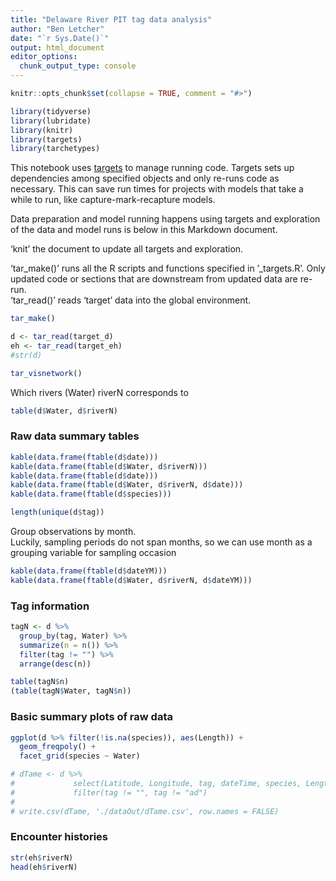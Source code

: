 ```yaml
---
title: "Delaware River PIT tag data analysis"
author: "Ben Letcher"
date: "`r Sys.Date()`"
output: html_document
editor_options: 
  chunk_output_type: console
---
```


```r
knitr::opts_chunk$set(collapse = TRUE, comment = "#>")

library(tidyverse)
library(lubridate)
library(knitr)
library(targets)
library(tarchetypes)

```

This notebook uses [targets](https://books.ropensci.org/targets/) to manage running code. Targets sets up dependencies among specified objects and only re-runs code as necessary. This can save run times for projects with models that take a while to run, like capture-mark-recapture models.  

Data preparation and model running happens using targets and exploration of the data and model runs is below in this Markdown document.  

'knit' the document to update all targets and exploration.  

'tar_make()' runs all the R scripts and functions specified in '_targets.R'. Only updated code or sections that are downstream from updated data are re-run.  
'tar_read()' reads 'target' data into the global environment.
```r
tar_make()

d <- tar_read(target_d)
eh <- tar_read(target_eh)
#str(d)
```


```r
tar_visnetwork()
```

Which rivers (Water) riverN corresponds to
```r
table(d$Water, d$riverN)
```

### Raw data summary tables
```r

kable(data.frame(ftable(d$date)))
kable(data.frame(ftable(d$Water, d$riverN)))
kable(data.frame(ftable(d$date)))
kable(data.frame(ftable(d$Water, d$riverN, d$date)))
kable(data.frame(ftable(d$species)))

length(unique(d$tag))
```

Group observations by month.  
Luckily, sampling periods do not span months, so we can use month as a grouping variable for sampling occasion
```r
kable(data.frame(ftable(d$dateYM)))
kable(data.frame(ftable(d$Water, d$riverN, d$dateYM)))
```

### Tag information
```r

tagN <- d %>% 
  group_by(tag, Water) %>%
  summarize(n = n()) %>%
  filter(tag != "") %>%
  arrange(desc(n))

table(tagN$n)
(table(tagN$Water, tagN$n))

```

### Basic summary plots of raw data
```r

ggplot(d %>% filter(!is.na(species)), aes(Length)) +
  geom_freqpoly() +
  facet_grid(species ~ Water)

```

```r

# dTame <- d %>% 
#             select(Latitude, Longitude, tag, dateTime, species, Length, Weight) %>%
#             filter(tag != "", tag != "ad")
#             
# write.csv(dTame, './dataOut/dTame.csv', row.names = FALSE)

```



### Encounter histories
```r

str(eh$riverN)
head(eh$riverN)
```

